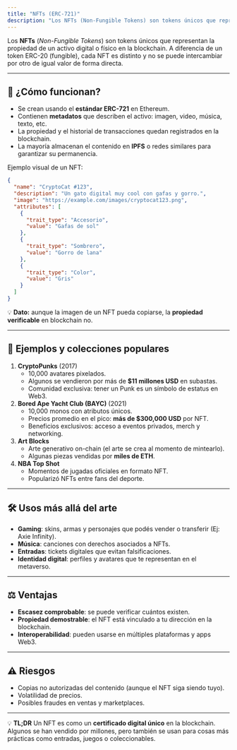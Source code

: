 ```yaml
---
title: "NFTs (ERC-721)"
description: "Los NFTs (Non-Fungible Tokens) son tokens únicos que representan la propiedad de un activo digital o físico en la blockchain."
---
```


Los **NFTs** (*Non-Fungible Tokens*) son tokens únicos que representan la propiedad de un activo digital o físico en la blockchain.
A diferencia de un token ERC-20 (fungible), cada NFT es distinto y no se puede intercambiar por otro de igual valor de forma directa.

---

## 📌 ¿Cómo funcionan?

* Se crean usando el **estándar ERC-721** en Ethereum.
* Contienen **metadatos** que describen el activo: imagen, video, música, texto, etc.
* La propiedad y el historial de transacciones quedan registrados en la blockchain.
* La mayoría almacenan el contenido en **IPFS** o redes similares para garantizar su permanencia.

Ejemplo visual de un NFT:

```json
{
  "name": "CryptoCat #123",
  "description": "Un gato digital muy cool con gafas y gorro.",
  "image": "https://example.com/images/cryptocat123.png",
  "attributes": [
    {
      "trait_type": "Accesorio",
      "value": "Gafas de sol"
    },
    {
      "trait_type": "Sombrero",
      "value": "Gorro de lana"
    },
    {
      "trait_type": "Color",
      "value": "Gris"
    }
  ]
}
```

💡 **Dato:** aunque la imagen de un NFT pueda copiarse, la **propiedad verificable** en blockchain no.

---

## 🌟 Ejemplos y colecciones populares

1.  **CryptoPunks** (2017)
    *   10,000 avatares pixelados.
    *   Algunos se vendieron por más de **$11 millones USD** en subastas.
    *   Comunidad exclusiva: tener un Punk es un símbolo de estatus en Web3.
2.  **Bored Ape Yacht Club (BAYC)** (2021)
    *   10,000 monos con atributos únicos.
    *   Precios promedio en el pico: **más de $300,000 USD** por NFT.
    *   Beneficios exclusivos: acceso a eventos privados, merch y networking.
3.  **Art Blocks**
    *   Arte generativo on-chain (el arte se crea al momento de mintearlo).
    *   Algunas piezas vendidas por **miles de ETH**.
4.  **NBA Top Shot**
    *   Momentos de jugadas oficiales en formato NFT.
    *   Popularizó NFTs entre fans del deporte.

---

## 🛠️ Usos más allá del arte

*   **Gaming**: skins, armas y personajes que podés vender o transferir (Ej: Axie Infinity).
*   **Música**: canciones con derechos asociados a NFTs.
*   **Entradas**: tickets digitales que evitan falsificaciones.
*   **Identidad digital**: perfiles y avatares que te representan en el metaverso.

---

## ⚖️ Ventajas

*   **Escasez comprobable**: se puede verificar cuántos existen.
*   **Propiedad demostrable**: el NFT está vinculado a tu dirección en la blockchain.
*   **Interoperabilidad**: pueden usarse en múltiples plataformas y apps Web3.

---

## ⚠️ Riesgos

*   Copias no autorizadas del contenido (aunque el NFT siga siendo tuyo).
*   Volatilidad de precios.
*   Posibles fraudes en ventas y marketplaces.

---

💡 **TL;DR**
Un NFT es como un **certificado digital único** en la blockchain. Algunos se han vendido por millones, pero también se usan para cosas más prácticas como entradas, juegos o coleccionables.
